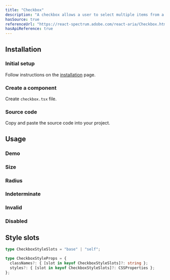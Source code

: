 ```yaml
---
title: "Checkbox"
description: "A checkbox allows a user to select multiple items from a list of individual items, or to mark one individual item as selected."
hasSource: true
referenceUrl: "https://react-spectrum.adobe.com/react-aria/Checkbox.html"
hasApiReference: true
---
```


## Installation

<Steps>

### Initial setup

Follow instructions on the [installation](/docs/overview/installation) page.

### Create a component

Create `checkbox.tsx` file.

### Source code

Copy and paste the source code into your project.

</Steps>

## Usage

### Demo

<ComponentPreview slug="checkbox/demo" />

### Size

<ComponentPreview slug="checkbox/size" />

### Radius

<ComponentPreview slug="checkbox/size" />

### Indeterminate

<ComponentPreview slug="checkbox/orientation" />

### Invalid

<ComponentPreview slug="checkbox/invalid" />

### Disabled

<ComponentPreview slug="checkbox/disabled" />

## Style slots

```ts
type CheckboxStyleSlots = "base" | "self";

type CheckboxStyleProps = {
  classNames?: { [slot in keyof CheckboxStyleSlots]?: string };
  styles?: { [slot in keyof CheckboxStyleSlots]?: CSSProperties };
};
```

<ComponentPreview slug="checkbox/styleSlots" />

